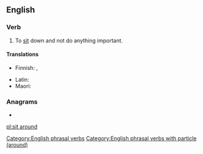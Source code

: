 ==English==

===Verb===
{{en-verb|sits around|sitting around|sat around|sat around}}
# To [[sit]] down and not do anything important.

====Translations====
{{trans-top|sit idly}}
* Finnish: {{t+|fi|istuskella}}, {{t|fi|istuksia}}
{{trans-mid}}
* Latin: {{t|la|sedeo}}
* Maori: {{t|mi|moteko}}
{{trans-bottom}}

===Anagrams===
* {{l|en|durations}}
[[Category:English phrasal verbs]]
[[Category:English phrasal verbs with particle (around)]]
[[pl:sit around]]